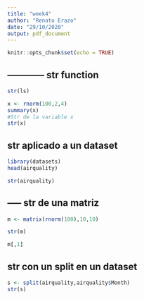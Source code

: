 ```yaml
---
title: "week4"
author: "Renato Erazo"
date: "29/10/2020"
output: pdf_document
---
```


```r
knitr::opts_chunk$set(echo = TRUE)
```

## ------------ str function

```r
str(ls)

x <- rnorm(100,2,4)
summary(x)
#Str de la variable x
str(x)
```
## str aplicado a un dataset
```r
library(datasets)
head(airquality)

str(airquality)
```
## ----- str de una matriz
```r
m <- matrix(rnorm(100),10,10)

str(m)

m[,1]
```
## str con un split en un dataset
```r
s <- split(airquality,airquality$Month)
str(s)
```

